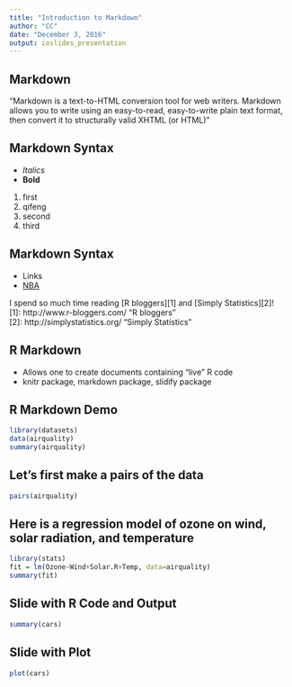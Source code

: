 ```yaml
---
title: "Introduction to Markdown"
author: "CC"
date: "December 3, 2016"
output: ioslides_presentation
---
```


## Markdown
"Markdown is a text-to-HTML conversion tool for web writers. Markdown allows you to write using an easy-to-read, easy-to-write plain text format, then convert it to structurally valid XHTML (or HTML)"

## Markdown Syntax
- *Italics*
- **Bold**

1. first
1. qifeng
2. second
3. third

## Markdown Syntax
- Links
- [NBA](http://www.nba.com)

I spend so much time reading [R bloggers][1] and [Simply Statistics][2]!  
[1]: http://www.r-bloggers.com/ "R bloggers"  
[2]: http://simplystatistics.org/ "Simply Statistics"

## R Markdown
- Allows one to create documents containing "live" R code
- knitr package, markdown package, slidify package

## R Markdown Demo
```r
library(datasets)
data(airquality)
summary(airquality)
```

## Let's first make a pairs of the data

```r
pairs(airquality)
```

## Here is a regression model of ozone on wind, solar radiation, and temperature

```r
library(stats)
fit = lm(Ozone~Wind+Solar.R+Temp, data=airquality)
summary(fit)
```

## Slide with R Code and Output

```r
summary(cars)
```

## Slide with Plot

```r
plot(cars)
```

